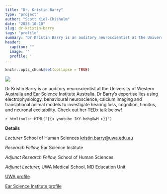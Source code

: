 ```yaml
---
title: "Dr. Kristin Barry"
type: "project"
author: "Scott Kiel-Chisholm"
date: "2023-10-10"
slug: dr-kristin-barry
tags: "profile"
summary: "Dr Kristin Barry is an auditory neuroscientist at the University of Western Australia and Ear Science Institute Australia. Dr Barry’s expertise lies using electrophysiology, behavioural neuroscience, calcium imaging and translational animal models to investigate hearing loss, cognition, tinnitus, and neuronal excitability."
header:
  caption: ""
  image: ''
  profile: ''
---
```


```r
knitr::opts_chunk$set(collapse = TRUE)
```


![](DrKristinBarry.png)

Dr Kristin Barry is an auditory neuroscientist at the University of Western Australia and Ear Science Institute Australia. Dr Barry’s expertise lies using electrophysiology, behavioural neuroscience, calcium imaging and translational animal models to investigate hearing loss, cognition, tinnitus, and neuronal excitability. Check out her TEDx talk below!

`r htmltools::HTML("{{< youtube JKY-hohg8wM >}}")`

**Details**

*Lecturer* School of Human Sciences [kristin.barry@uwa.edu.au](mailto:kristin.barry@uwa.edu.au)

*Research Fellow,* Ear Science Institute 

*Adjunct Research Fellow,* School of Human Sciences

*Adjunct Lecturer,* UWA Medical School, MD Education Unit

[UWA profile](https://research-repository.uwa.edu.au/en/persons/kristin-barry)

[Ear Science Institute profile](https://www.earscience.org.au/research/our-scientists/) 

